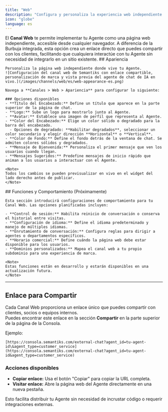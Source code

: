 ```yaml
---
title: "Web"
description: "Configura y personaliza la experiencia web independiente para tu Agente"
icon: "globe"
language: es
---
```


El **Canal Web** te permite implementar tu Agente como una página web independiente, accesible desde cualquier navegador. A diferencia de la Burbuja integrada, esta opción crea un enlace directo que puedes compartir con los clientes, facilitando que cualquiera interactúe con tu Agente sin necesidad de integrarlo en un sitio existente.
<Tabs>
  <Tab title="Apariencia" icon="palette">
    ## Apariencia

    Personaliza la página web independiente donde vive tu Agente.
    ![Configuración del canal web de Semantiks con enlace compartible, personalización de marca y vista previa del agente de chat de IA en vivo.](/images/channels/web/es/web-appearance-es.png)

    Navega a **Canales > Web > Apariencia** para configurar lo siguiente:

    ### Opciones disponibles
    - **Título del Encabezado:** Define un título que aparece en la parte superior de la página de chat.  
    - **Logo:** Sube un logo para mostrarlo junto al Agente.  
    - **Avatar:** Establece una imagen de perfil que representa al Agente.  
    - **Color del Encabezado:** Elige un color sólido o degradado para la barra del encabezado.  
      - Opciones de degradado: **Habilitar degradados**, seleccionar un color secundario y elegir dirección **Horizontal** o **Vertical**.  
    - **Color de Fondo:** Define el fondo detrás de la ventana de chat. Se admiten colores sólidos y degradados.  
    - **Mensaje de Bienvenida:** Personaliza el primer mensaje que ven los usuarios cuando llegan.  
    - **Mensajes Sugeridos:** Predefine mensajes de inicio rápido que animan a los usuarios a interactuar con el Agente.

    <Note>
    Todos los cambios se pueden previsualizar en vivo en el widget del lado derecho antes de publicar.
    </Note>
  </Tab>

  <Tab title="Funciones y Comportamiento" icon="settings">
    ## Funciones y Comportamiento (Próximamente)

    Esta sección introducirá configuraciones de comportamiento para tu Canal Web. Las opciones planificadas incluyen:

    - **Control de sesión:** Habilita reinicio de conversación o conserva el historial entre visitas.  
    - **Configuración de idioma:** Define el idioma predeterminado y manejo de múltiples idiomas.  
    - **Enrutamiento de conversación:** Configura reglas para dirigir a agentes o departamentos específicos.  
    - **Horario comercial:** Define cuándo la página web debe estar disponible para los usuarios.  
    - **Dominios personalizados:** Mapea el canal web a tu propio subdominio para una experiencia de marca.  

    <Note>
    Estas funciones están en desarrollo y estarán disponibles en una actualización futura.
    </Note>
  </Tab>
</Tabs>

---

## Enlace para Compartir

Cada Canal Web proporciona un enlace único que puedes compartir con clientes, socios o equipos internos.  
Puedes encontrar este enlace en la sección **Compartir** en la parte superior de la página de la Consola.

Ejemplo:
```
[https://consola.semantiks.com/external-chat?agent_id=tu-agent-id\&agent_type=customer_service](https://consola.semantiks.com/external-chat?agent_id=tu-agent-id&agent_type=customer_service)
```

### Acciones disponibles
- **Copiar enlace:** Usa el botón "Copiar" para copiar la URL completa.  
- **Visitar enlace:** Abre la página web del Agente directamente en una nueva pestaña.  

<Note>
Esto facilita distribuir tu Agente sin necesidad de incrustar código o requerir integraciones externas.
</Note>